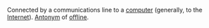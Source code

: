 Connected by a communications line  to a [[computer]] (generally, to the [[Internet]]). [[Antonym]] of [[off­line]].